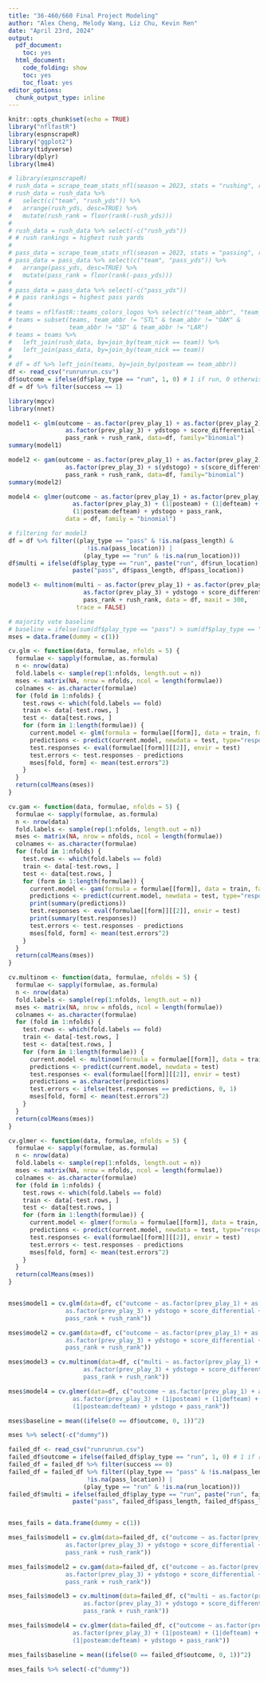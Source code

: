 ```yaml
---
title: "36-460/660 Final Project Modeling"
author: "Alex Cheng, Melody Wang, Liz Chu, Kevin Ren"
date: "April 23rd, 2024"
output:
  pdf_document:
    toc: yes
  html_document:
    code_folding: show
    toc: yes
    toc_float: yes
editor_options:
  chunk_output_type: inline
---
```


```r
knitr::opts_chunk$set(echo = TRUE)
library("nflfastR")
library(espnscrapeR)
library("ggplot2")
library(tidyverse)
library(dplyr)
library(lme4)
```

```r

# library(espnscrapeR)
# rush_data = scrape_team_stats_nfl(season = 2023, stats = "rushing", role = "offense")
# rush_data = rush_data %>% 
#   select(c("team", "rush_yds")) %>% 
#   arrange(rush_yds, desc=TRUE) %>% 
#   mutate(rush_rank = floor(rank(-rush_yds)))
# 
# rush_data = rush_data %>% select(-c("rush_yds"))
# # rush rankings = highest rush yards
# 
# pass_data = scrape_team_stats_nfl(season = 2023, stats = "passing", role = "offense")
# pass_data = pass_data %>% select(c("team", "pass_yds")) %>% 
#   arrange(pass_yds, desc=TRUE) %>% 
#   mutate(pass_rank = floor(rank(-pass_yds)))
# 
# pass_data = pass_data %>% select(-c("pass_yds"))
# # pass rankings = highest pass yards
# 
# teams = nflfastR::teams_colors_logos %>% select(c("team_abbr", "team_nick"))
# teams = subset(teams, team_abbr != "STL" & team_abbr != "OAK" &
#                team_abbr != "SD" & team_abbr != "LAR")
# teams = teams %>% 
#   left_join(rush_data, by=join_by(team_nick == team)) %>%
#   left_join(pass_data, by=join_by(team_nick == team))
# 
# df = df %>% left_join(teams, by=join_by(posteam == team_abbr))
df <- read_csv("runrunrun.csv")
df$outcome = ifelse(df$play_type == "run", 1, 0) # 1 if run, 0 otherwise (pass)
df = df %>% filter(success == 1)

library(mgcv)
library(nnet)

```

```r
model1 <- glm(outcome ~ as.factor(prev_play_1) + as.factor(prev_play_2) + 
                as.factor(prev_play_3) + ydstogo + score_differential + 
                pass_rank + rush_rank, data=df, family="binomial")
summary(model1)
```

```r
model2 <- gam(outcome ~ as.factor(prev_play_1) + as.factor(prev_play_2) + 
                as.factor(prev_play_3) + s(ydstogo) + s(score_differential) + 
                pass_rank + rush_rank, data=df, family="binomial")
summary(model2)
```

```r
model4 <- glmer(outcome ~ as.factor(prev_play_1) + as.factor(prev_play_2) + 
                  as.factor(prev_play_3) + (1|posteam) + (1|defteam) + 
                  (1|posteam:defteam) + ydstogo + pass_rank, 
                data = df, family = "binomial")
```

```r
# filtering for model3
df = df %>% filter((play_type == "pass" & !is.na(pass_length) & 
                      !is.na(pass_location)) | 
                     (play_type == "run" & !is.na(run_location)))
df$multi = ifelse(df$play_type == "run", paste("run", df$run_location), 
                  paste("pass", df$pass_length, df$pass_location))

model3 <- multinom(multi ~ as.factor(prev_play_1) + as.factor(prev_play_2) + 
                     as.factor(prev_play_3) + ydstogo + score_differential + 
                     pass_rank + rush_rank, data = df, maxit = 300, 
                   trace = FALSE)
```

```r
# majority vote baseline
# baseline = ifelse(sum(df$play_type == "pass") > sum(df$play_type == "run"), "pass", "run")
mses = data.frame(dummy = c(1))

cv.glm <- function(data, formulae, nfolds = 5) { 
  formulae <- sapply(formulae, as.formula)
  n <- nrow(data)
  fold.labels <- sample(rep(1:nfolds, length.out = n))
  mses <- matrix(NA, nrow = nfolds, ncol = length(formulae))
  colnames <- as.character(formulae)
  for (fold in 1:nfolds) {
    test.rows <- which(fold.labels == fold)
    train <- data[-test.rows, ]
    test <- data[test.rows, ]
    for (form in 1:length(formulae)) {
      current.model <- glm(formula = formulae[[form]], data = train, family = "binomial")
      predictions <- predict(current.model, newdata = test, type="response")
      test.responses <- eval(formulae[[form]][[2]], envir = test)
      test.errors <- test.responses - predictions
      mses[fold, form] <- mean(test.errors^2)
    }
  }
  return(colMeans(mses))
}

cv.gam <- function(data, formulae, nfolds = 5) { 
  formulae <- sapply(formulae, as.formula)
  n <- nrow(data)
  fold.labels <- sample(rep(1:nfolds, length.out = n))
  mses <- matrix(NA, nrow = nfolds, ncol = length(formulae))
  colnames <- as.character(formulae)
  for (fold in 1:nfolds) {
    test.rows <- which(fold.labels == fold)
    train <- data[-test.rows, ]
    test <- data[test.rows, ]
    for (form in 1:length(formulae)) {
      current.model <- gam(formula = formulae[[form]], data = train, family = "binomial")
      predictions <- predict(current.model, newdata = test, type="response")
      print(summary(predictions))
      test.responses <- eval(formulae[[form]][[2]], envir = test)
      print(summary(test.responses))
      test.errors <- test.responses - predictions
      mses[fold, form] <- mean(test.errors^2)
    }
  }
  return(colMeans(mses))
}

cv.multinom <- function(data, formulae, nfolds = 5) { 
  formulae <- sapply(formulae, as.formula)
  n <- nrow(data)
  fold.labels <- sample(rep(1:nfolds, length.out = n))
  mses <- matrix(NA, nrow = nfolds, ncol = length(formulae))
  colnames <- as.character(formulae)
  for (fold in 1:nfolds) {
    test.rows <- which(fold.labels == fold)
    train <- data[-test.rows, ]
    test <- data[test.rows, ]
    for (form in 1:length(formulae)) {
      current.model <- multinom(formula = formulae[[form]], data = train, family = "binomial")
      predictions <- predict(current.model, newdata = test)
      test.responses <- eval(formulae[[form]][[2]], envir = test)
      predictions = as.character(predictions)
      test.errors <- ifelse(test.responses == predictions, 0, 1)
      mses[fold, form] <- mean(test.errors^2)
    }
  }
  return(colMeans(mses))
}

cv.glmer <- function(data, formulae, nfolds = 5) { 
  formulae <- sapply(formulae, as.formula)
  n <- nrow(data)
  fold.labels <- sample(rep(1:nfolds, length.out = n))
  mses <- matrix(NA, nrow = nfolds, ncol = length(formulae))
  colnames <- as.character(formulae)
  for (fold in 1:nfolds) {
    test.rows <- which(fold.labels == fold)
    train <- data[-test.rows, ]
    test <- data[test.rows, ]
    for (form in 1:length(formulae)) {
      current.model <- glmer(formula = formulae[[form]], data = train, family = "binomial")
      predictions <- predict(current.model, newdata = test, type="response")
      test.responses <- eval(formulae[[form]][[2]], envir = test)
      test.errors <- test.responses - predictions
      mses[fold, form] <- mean(test.errors^2)
    }
  }
  return(colMeans(mses))
}


mses$model1 = cv.glm(data=df, c("outcome ~ as.factor(prev_play_1) + as.factor(prev_play_2) + 
                as.factor(prev_play_3) + ydstogo + score_differential + 
                pass_rank + rush_rank"))

mses$model2 = cv.gam(data=df, c("outcome ~ as.factor(prev_play_1) + as.factor(prev_play_2) + 
                as.factor(prev_play_3) + ydstogo + score_differential + 
                pass_rank + rush_rank"))

mses$model3 = cv.multinom(data=df, c("multi ~ as.factor(prev_play_1) + as.factor(prev_play_2) +
                     as.factor(prev_play_3) + ydstogo + score_differential +
                     pass_rank + rush_rank"))

mses$model4 = cv.glmer(data=df, c("outcome ~ as.factor(prev_play_1) + as.factor(prev_play_2) + 
                  as.factor(prev_play_3) + (1|posteam) + (1|defteam) + 
                  (1|posteam:defteam) + ydstogo + pass_rank"))

mses$baseline = mean((ifelse(0 == df$outcome, 0, 1))^2)

mses %>% select(-c("dummy"))

```

```r


failed_df <- read_csv("runrunrun.csv")
failed_df$outcome = ifelse(failed_df$play_type == "run", 1, 0) # 1 if run, 0 otherwise (pass)
failed_df = failed_df %>% filter(success == 0)
failed_df = failed_df %>% filter((play_type == "pass" & !is.na(pass_length) & 
                      !is.na(pass_location)) | 
                     (play_type == "run" & !is.na(run_location)))
failed_df$multi = ifelse(failed_df$play_type == "run", paste("run", failed_df$run_location), 
                  paste("pass", failed_df$pass_length, failed_df$pass_location))


mses_fails = data.frame(dummy = c(1))

mses_fails$model1 = cv.glm(data=failed_df, c("outcome ~ as.factor(prev_play_1) + as.factor(prev_play_2) + 
                as.factor(prev_play_3) + ydstogo + score_differential + 
                pass_rank + rush_rank"))

mses_fails$model2 = cv.gam(data=failed_df, c("outcome ~ as.factor(prev_play_1) + as.factor(prev_play_2) + 
                as.factor(prev_play_3) + ydstogo + score_differential + 
                pass_rank + rush_rank"))

mses_fails$model3 = cv.multinom(data=failed_df, c("multi ~ as.factor(prev_play_1) + as.factor(prev_play_2) +
                     as.factor(prev_play_3) + ydstogo + score_differential +
                     pass_rank + rush_rank"))

mses_fails$model4 = cv.glmer(data=failed_df, c("outcome ~ as.factor(prev_play_1) + as.factor(prev_play_2) + 
                  as.factor(prev_play_3) + (1|posteam) + (1|defteam) + 
                  (1|posteam:defteam) + ydstogo + pass_rank"))

mses_fails$baseline = mean((ifelse(0 == failed_df$outcome, 0, 1))^2)

mses_fails %>% select(-c("dummy"))

```



